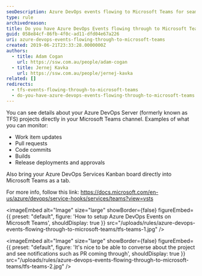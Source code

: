 ```yaml
---
seoDescription: Azure DevOps events flowing to Microsoft Teams for seamless project monitoring and collaboration.
type: rule
archivedreason:
title: Do you have Azure DevOps Events flowing through to Microsoft Teams?
guid: 058e84cf-86fb-4f0c-ad11-dfd04e67a226
uri: azure-devops-events-flowing-through-to-microsoft-teams
created: 2019-06-21T23:33:28.0000000Z
authors:
  - title: Adam Cogan
    url: https://ssw.com.au/people/adam-cogan
  - title: Jernej Kavka
    url: https://ssw.com.au/people/jernej-kavka
related: []
redirects:
  - tfs-events-flowing-through-to-microsoft-teams
  - do-you-have-azure-devops-events-flowing-through-to-microsoft-teams
---
```


You can see details about your Azure DevOps Server (formerly known as TFS) projects directly in your Microsoft Teams channel. Examples of what you can monitor:

* Work item updates
* Pull requests
* Code commits
* Builds
* Release deployments and approvals

Also bring your Azure DevOps Services Kanban board directly into Microsoft Teams as a tab.

For more info, follow this link: <https://docs.microsoft.com/en-us/azure/devops/service-hooks/services/teams?view=vsts>

<imageEmbed
  alt="Image"
  size="large"
  showBorder={false}
  figureEmbed={{
    preset: "default",
    figure: 'How to setup Azure DevOps Events on Microsoft Teams',
    shouldDisplay: true
  }}
  src="/uploads/rules/azure-devops-events-flowing-through-to-microsoft-teams/tfs-teams-1.jpg"
/>


<imageEmbed
  alt="Image"
  size="large"
  showBorder={false}
  figureEmbed={{
    preset: "default",
    figure: 'It\'s nice to be able to converse about the project and see notifications such as PR coming through',
    shouldDisplay: true
  }}
  src="/uploads/rules/azure-devops-events-flowing-through-to-microsoft-teams/tfs-teams-2.jpg"
/>